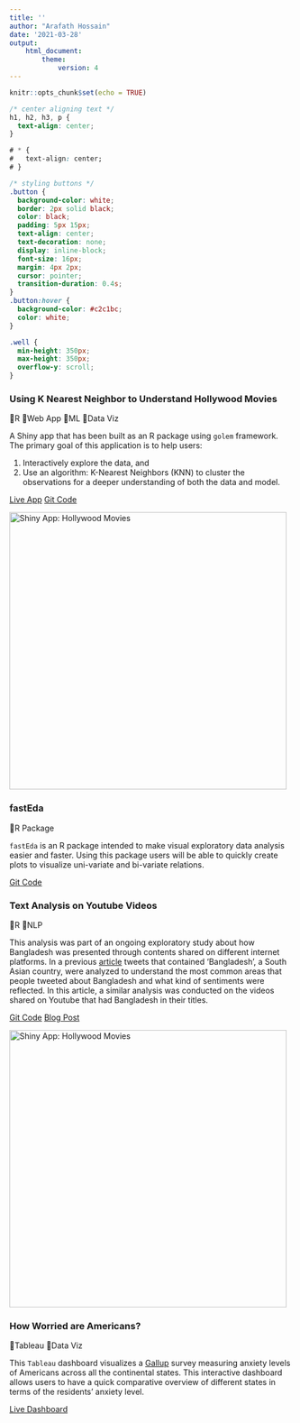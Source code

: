 ```yaml
---
title: ''
author: "Arafath Hossain"
date: '2021-03-28'
output: 
    html_document:
        theme: 
            version: 4
---
```


```r
knitr::opts_chunk$set(echo = TRUE)
```

```css
/* center aligning text */
h1, h2, h3, p {
  text-align: center;
}

# * {
#   text-align: center;
# }

/* styling buttons */
.button {
  background-color: white;
  border: 2px solid black;
  color: black;
  padding: 5px 15px;
  text-align: center;
  text-decoration: none;
  display: inline-block;
  font-size: 16px;
  margin: 4px 2px;
  cursor: pointer;
  transition-duration: 0.4s;
}
.button:hover {
  background-color: #c2c1bc; 
  color: white;
}

.well {
  min-height: 350px;
  max-height: 350px;
  overflow-y: scroll;
}

```

<!--- First Row -->

::: {.row}
<!--- Hollywood movie app -->

::: {.col-sm-6}
::: {.well}
### Using K Nearest Neighbor to Understand Hollywood Movies

🎫R 🎫Web App 🎫ML 🎫Data Viz

A Shiny app that has been built as an R package using `golem` framework. The primary goal of this application is to help users:

1)  Interactively explore the data, and
2)  Use an algorithm: K-Nearest Neighbors (KNN) to cluster the observations for a deeper understanding of both the data and model.

<a href="https://curiousjoe.shinyapps.io/HollywoodMovies2/" class="button">Live App</a> <a href="https://github.com/Curious-Joe/HollywoodApp2.0" class="button">Git Code</a>

![](/img/shiny_hollywood_movie.jpg "Shiny App: Hollywood Movies"){width="492"}
:::
:::

<!--- end hollywood app -->

<!--- fastEda package -->

::: {.col-sm-6}
::: {.well}
### fastEda

🎫R Package

`fastEda` is an R package intended to make visual exploratory data analysis easier and faster. Using this package users will be able to quickly create plots to visualize uni-variate and bi-variate relations.

<a href="https://github.com/Curious-Joe/fastEda" class="button">Git Code</a>
:::
:::

<!--- end fastEda package -->

<!-- Text Analytics Youtube -->

::: {.col-sm-6}
::: {.well}
### Text Analysis on Youtube Videos

🎫R 🎫NLP

This analysis was part of an ongoing exploratory study about how Bangladesh was presented through contents shared on different internet platforms. In a previous [article](https://curious-joe.net/post/twitter-topic-modeling-sentiment-analysis/) tweets that contained 'Bangladesh', a South Asian country, were analyzed to understand the most common areas that people tweeted about Bangladesh and what kind of sentiments were reflected. In this article, a similar analysis was conducted on the videos shared on Youtube that had Bangladesh in their titles.

<a href="https://github.com/Curious-Joe/Text_Analytics_Youtube" class="button">Git Code</a> <a href="https://curious-joe.net/post/2021-03-30-text-analysis-on-youtube-videos-posted-about-bangladesh/" class="button">Blog Post</a>

![](/img/worried_americans.png "Shiny App: Hollywood Movies"){width="492"}

:::
:::

<!--- end text analytics youtube -->

<!-- tableau: worried americans -->

::: {.col-sm-6}
::: {.well}
### How Worried are Americans?

🎫Tableau 🎫Data Viz

This `Tableau` dashboard visualizes a [Gallup](https://www.gallup.com/home.aspx) survey measuring anxiety levels of Americans across all the continental states. This interactive dashboard allows users to have a quick comparative overview of different states in terms of the residents' anxiety level.

<a href="https://public.tableau.com/profile/curious.joe#!/vizhome/HowworriedareAmericans/ComparisonwithSelectedState" class="button">Live Dashboard</a> 
:::
:::

<!--- end tableau: worried americans -->
:::

<!--- First row ends -->
